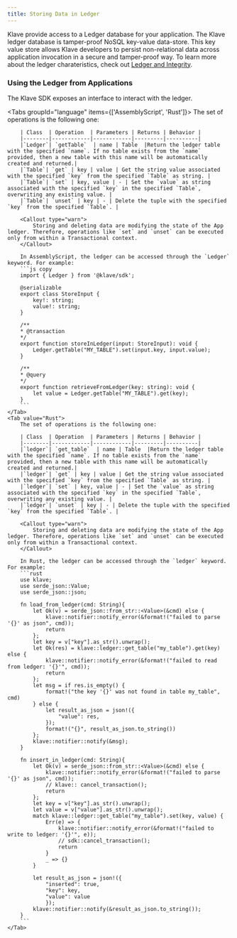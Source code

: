 ```yaml
---
title: Storing Data in Ledger
---
```


Klave provide access to a Ledger database for your application. The Klave ledger database is tamper-proof NoSQL key-value data-store.
This key value store allows Klave developers to persist non-relational data across application invocation in a secure and tamper-proof way.
To learn more about the ledger charateristics, check out [Ledger and Integrity](/learn/ledger-and-integrity).

### Using the Ledger from Applications

The Klave SDK exposes an interface to interact with the ledger.

<Tabs groupId="language" items={['AssemblyScript', 'Rust']}>
    <Tab value="AssemblyScript">
        The set of operations is the following one:

        | Class  | Operation  | Parameters | Returns | Behavior |
        |--------|------------|------------|---------|----------|
        |`Ledger`| `getTable`  | name | Table  |Return the ledger table with the specified `name`. If no table exists from the `name` provided, then a new table with this name will be automatically created and returned.|
        |`Table`| `get` | key | value | Get the string value associated with the specified `key` from the specified `Table` as string. |
        |`Table`| `set` | key, value | - | Set the `value` as string associated with the specified `key` in the specified `Table`, overwriting any existing value. |
        |`Table`| `unset` | key | - | Delete the tuple with the specified `key` from the specified `Table`. |

        <Callout type="warn">
            Storing and deleting data are modifying the state of the App ledger. Therefore, operations like `set` and `unset` can be executed only from within a Transactional context.
        </Callout>

        In AssemblyScript, the ledger can be accessed through the `Ledger` keyword. For example:
        ```js copy
        import { Ledger } from '@klave/sdk';

        @serializable
        export class StoreInput {
            key!: string;
            value!: string;
        }

        /**
        * @transaction
        */
        export function storeInLedger(input: StoreInput): void {
            Ledger.getTable("MY_TABLE").set(input.key, input.value);
        }

        /**
        * @query
        */
        export function retrieveFromLedger(key: string): void {
            let value = Ledger.getTable("MY_TABLE").get(key);
        }
        ```
    </Tab>
    <Tab value="Rust">
        The set of operations is the following one:

        | Class  | Operation  | Parameters | Returns | Behavior |
        |--------|------------|------------|---------|----------|
        |`ledger`| `get_table`  | name | Table  |Return the ledger table with the specified `name`. If no table exists from the `name` provided, then a new table with this name will be automatically created and returned.|
        |`ledger`| `get` | key | value | Get the string value associated with the specified `key` from the specified `Table` as string. |
        |`ledger`| `set` | key, value | - | Set the `value` as string associated with the specified `key` in the specified `Table`, overwriting any existing value. |
        |`ledger`| `unset` | key | - | Delete the tuple with the specified `key` from the specified `Table`. |

        <Callout type="warn">
            Storing and deleting data are modifying the state of the App ledger. Therefore, operations like `set` and `unset` can be executed only from within a Transactional context.
        </Callout>

        In Rust, the ledger can be accessed through the `ledger` keyword. For example:
        ```rust
        use klave;
        use serde_json::Value;
        use serde_json::json;

        fn load_from_ledger(cmd: String){
            let Ok(v) = serde_json::from_str::<Value>(&cmd) else {
                klave::notifier::notify_error(&format!("failed to parse '{}' as json", cmd));
                return
            };
            let key = v["key"].as_str().unwrap();
            let Ok(res) = klave::ledger::get_table("my_table").get(key) else {
                klave::notifier::notify_error(&format!("failed to read from ledger: '{}'", cmd));
                return
            };
            let msg = if res.is_empty() {
                format!("the key '{}' was not found in table my_table", cmd)
            } else {
                let result_as_json = json!({
                    "value": res,
                });
                format!("{}", result_as_json.to_string())
            };
            klave::notifier::notify(&msg);
        }

        fn insert_in_ledger(cmd: String){
            let Ok(v) = serde_json::from_str::<Value>(&cmd) else {
                klave::notifier::notify_error(&format!("failed to parse '{}' as json", cmd));
                // klave:: cancel_transaction();
                return
            };
            let key = v["key"].as_str().unwrap();
            let value = v["value"].as_str().unwrap();
            match klave::ledger::get_table("my_table").set(key, value) {
                Err(e) => {
                    klave::notifier::notify_error(&format!("failed to write to ledger: '{}'", e));
                    // sdk::cancel_transaction();
                    return
                }
                _ => {}
            }

            let result_as_json = json!({
                "inserted": true,
                "key": key,
                "value": value
                });
            klave::notifier::notify(&result_as_json.to_string());
        }
        ```
    </Tab>
</Tabs> 